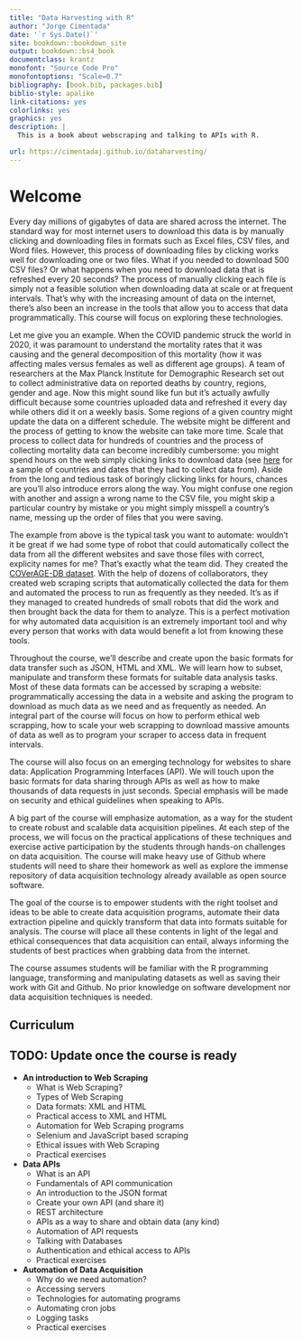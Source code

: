 ```yaml
--- 
title: "Data Harvesting with R"
author: "Jorge Cimentada"
date: '`r Sys.Date()`'
site: bookdown::bookdown_site
output: bookdown::bs4_book
documentclass: krantz
monofont: "Source Code Pro"
monofontoptions: "Scale=0.7"
bibliography: [book.bib, packages.bib]
biblio-style: apalike
link-citations: yes
colorlinks: yes
graphics: yes
description: |
  This is a book about webscraping and talking to APIs with R.

url: https://cimentadaj.github.io/dataharvesting/
---
```


# Welcome

Every day millions of gigabytes of data are shared across the internet. The standard way for most internet users to download this data is by manually clicking and downloading files in formats such as Excel files, CSV files, and Word files. However, this process of downloading  files by clicking works well for downloading one or two files. What if you needed to download 500 CSV files? Or what happens when you need to download data that is refreshed every 20 seconds? The process of manually clicking each file is simply not a feasible solution when downloading data at scale or at frequent intervals. That’s why with the increasing amount of data on the internet, there’s also been an increase in the tools that allow you to access that data programmatically. This course will focus on exploring these technologies. 

Let me give you an example. When the COVID pandemic struck the world in 2020, it was paramount to understand the mortality rates that it was causing and the general decomposition of this mortality (how it was affecting males versus females as well as different age groups). A team of researchers at the Max Planck Institute for Demographic Research set out to collect administrative data on reported deaths by country, regions, gender and age. Now this might sound like fun but it's actually awfully difficult because some countries uploaded data and refreshed it every day while others did it on a weekly basis. Some regions of a given country might update the data on a different schedule. The website might be different and the process of getting to know the website can take more time. Scale that process to collect data for hundreds of countries and the process of collecting mortality data can become incredibly cumbersome: you might spend hours on the web simply clicking links to download data (see [here](https://timriffe.github.io/covid_age/DataAvail.html) for a sample of countries and dates that they had to collect data from). Aside from the long and tedious task of boringly clicking links for hours, chances are you'll also introduce errors along the way. You might confuse one region with another and assign a wrong name to the CSV file, you might skip a particular country by mistake or you might simply misspell a country's name, messing up the order of files that you were saving. 

The example from above is the typical task you want to automate: wouldn't it be great if we had some type of robot that could automatically collect the data from all the different websites and save those files with correct, explicity names for me? That's exactly what the team did. They created the [COVerAGE-DB dataset](https://academic.oup.com/ije/article/50/2/390/6277233). With the help of dozens of collaborators, they created web scraping scripts that automatically collected the data for them and automated the process to run as frequently as they needed. It's as if they managed to created hundreds of small robots that did the work and then brought back the data for them to analyze. This is a perfect motivation for why automated data acquisition is an extremely important tool and why every person that works with data would benefit a lot from knowing these tools.

Throughout the course, we’ll describe and create upon the basic formats for data transfer such as JSON, HTML and XML. We will learn how to subset, manipulate and transform these formats for suitable data analysis tasks. Most of these data formats can be accessed by scraping a website: programmatically accessing the data in a website and asking the program to download as much data as we need and as frequently as needed. An integral part of the course will focus on how to perform ethical web scrapping, how to scale your web scrapping to download massive amounts of data as well as to program your scraper to access data in frequent intervals.

The course will also focus on an emerging technology for websites to share data: Application Programming Interfaces (API). We will touch upon the basic formats for data sharing through APIs as well as how to make thousands of data requests in just seconds. Special emphasis will be made on security and ethical guidelines when speaking to APIs. 

A big part of the course will emphasize automation, as a way for the student to create robust and scalable data acquisition pipelines. At each step of the process, we will focus on the practical applications of these techniques and exercise active participation by the students through hands-on challenges on data acquisition. The course will make heavy use of Github where students will need to share their homework as well as explore the immense repository of data acquisition technology already available as open source software.

The goal of the course is to empower students with the right toolset and ideas to be able to create data acquisition programs, automate their data extraction pipeline and quickly transform that data into formats suitable for analysis. The course will place all these contents in light of the legal and ethical consequences that data acquisition can entail, always informing the students of best practices when grabbing data from the internet. 

::: {.rmdnote}
The course assumes students will be familiar with the R programming language, transforming and manipulating datasets as well as saving their work with Git and Github. No prior knowledge on software development nor data acquisition techniques is needed.
:::

## Curriculum

## TODO: Update once the course is ready

- **An introduction to Web Scraping**
  - What is Web Scraping?
  - Types of Web Scraping
  - Data formats: XML and HTML
  - Practical access to XML and HTML
  - Automation for Web Scraping programs
  - Selenium and JavaScript based scraping
  - Ethical issues with Web Scraping
  - Practical exercises
  
- **Data APIs**
  - What is an API
  - Fundamentals of API communication
  - An introduction to the JSON format
  - Create your own API (and share it)
  - REST architecture
  - APIs as a way to share and obtain data (any kind)
  - Automation of API requests
  - Talking with Databases
  - Authentication and ethical access to APIs
  - Practical exercises
  
- **Automation of Data Acquisition**
  - Why do we need automation?
  - Accessing servers
  - Technologies for automating programs
  - Automating cron jobs
  - Logging tasks
  - Practical exercises

